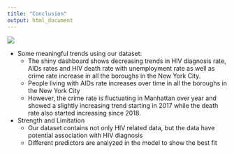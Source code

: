 ```yaml
---
title: "Conclusion"
output: html_document
---
```



<img src="image/hiv.png" style=:width:60%">

* Some meaningful trends using our dataset: 
  + The shiny dashboard shows decreasing trends in HIV diagnosis rate, AIDs rates and HIV death rate with unemployment rate as well as crime rate increase in all the boroughs in the New York City.
  + People living with AIDs rate increases over time in all the boroughs in the New York City
  + However, the crime rate is fluctuating in Manhattan over year and showed a slightly increasing trend starting in 2017 while the death rate also started increasing since 2018. 

* Strength and Limitation 
  + Our dataset contains not only HIV related data, but the data have potential association with HIV diagnosis 
  + Different predictors are analyzed in the model to show the best fit 

